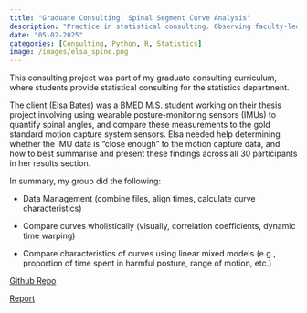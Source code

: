 ```yaml
---
title: "Graduate Consulting: Spinal Segment Curve Analysis"
description: "Practice in statistical consulting. Observing faculty-led consulting sessions. Organizing and leading consulting projects with faculty supervision. Discussion of statistical consulting cases in a seminar format."
date: "05-02-2025"
categories: [Consulting, Python, R, Statistics]
image: /images/elsa_spine.png
---
```


This consulting project was part of my graduate consulting curriculum, where 
students provide statistical consulting for the statistics department. 

The client (Elsa Bates) was a BMED M.S. student working on their thesis project 
involving using wearable posture-monitoring sensors (IMUs) to quantify spinal 
angles, and compare these measurements to the gold standard motion capture 
system sensors. Elsa needed help determining whether the IMU data is "close 
enough" to the motion capture data, and how to best summarise and present these
findings across all 30 participants in her results section. 

In summary, my group did the following:

- Data Management (combine files, align times, calculate curve characteristics)

- Compare curves wholistically (visually, correlation coefficients, dynamic time warping)

- Compare characteristics of curves using linear mixed models (e.g., proportion of time spent in harmful posture, range of motion, etc.)

[Github Repo](https://github.com/Wander03/Grad_Consulting_Elsa_Bates){target="_blank"}

[Report](/files/elsa_bates_report.pdf){target="_blank"}

